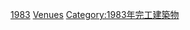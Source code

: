 {{10years|20世紀|完工音樂場地|1983|各年份完工音樂場地}}

[[Category:各年份完工音樂場地|1983]]
[[Category:1983年音樂|Venues]]
[[Category:1983年完工建築物|Category:1983年完工建築物]]